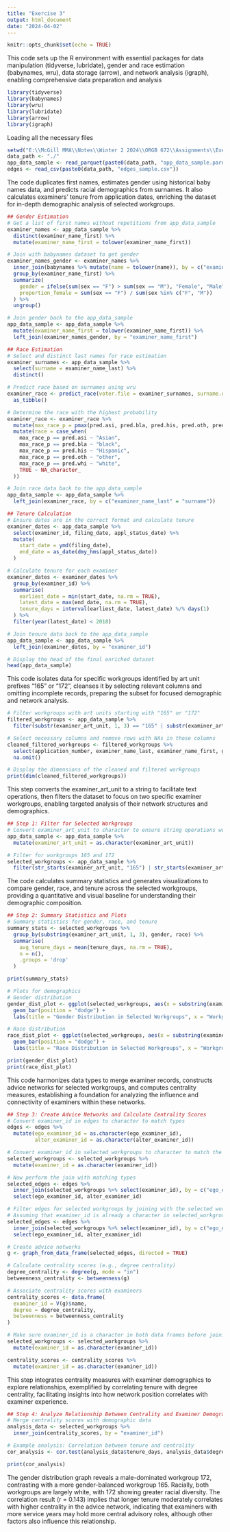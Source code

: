 ---
title: "Exercise 3"
output: html_document
date: "2024-04-02"
---

```{r setup, include=FALSE}
knitr::opts_chunk$set(echo = TRUE)
```

This code sets up the R environment with essential packages for data manipulation (tidyverse, lubridate), gender and race estimation (babynames, wru), data storage (arrow), and network analysis (igraph), enabling comprehensive data preparation and analysis
```{r}
library(tidyverse)
library(babynames)
library(wru)
library(lubridate)
library(arrow)
library(igraph)
```


Loading all the necessary files
```{r}
setwd("E:\\McGill MMA\\Notes\\Winter 2 2024\\ORGB 672\\Assignments\\Exercise 3")
data_path <- "./"
app_data_sample <- read_parquet(paste0(data_path, "app_data_sample.parquet"))
edges <- read_csv(paste0(data_path, "edges_sample.csv"))
```

The code duplicates first names, estimates gender using historical baby names data, and predicts racial demographics from surnames. It also calculates examiners' tenure from application dates, enriching the dataset for in-depth demographic analysis of selected workgroups.
```{r}
## Gender Estimation
# Get a list of first names without repetitions from app_data_sample
examiner_names <- app_data_sample %>% 
  distinct(examiner_name_first) %>%
  mutate(examiner_name_first = tolower(examiner_name_first))

# Join with babynames dataset to get gender
examiner_names_gender <- examiner_names %>%
  inner_join(babynames %>% mutate(name = tolower(name)), by = c("examiner_name_first" = "name")) %>%
  group_by(examiner_name_first) %>%
  summarize(
    gender = ifelse(sum(sex == "F") > sum(sex == "M"), "Female", "Male"),
    proportion_female = sum(sex == "F") / sum(sex %in% c("F", "M"))
  ) %>%
  ungroup()

# Join gender back to the app_data_sample
app_data_sample <- app_data_sample %>%
  mutate(examiner_name_first = tolower(examiner_name_first)) %>%
  left_join(examiner_names_gender, by = "examiner_name_first")

## Race Estimation
# Select and distinct last names for race estimation
examiner_surnames <- app_data_sample %>% 
  select(surname = examiner_name_last) %>%
  distinct()

# Predict race based on surnames using wru
examiner_race <- predict_race(voter.file = examiner_surnames, surname.only = TRUE) %>%
  as_tibble()

# Determine the race with the highest probability
examiner_race <- examiner_race %>% 
  mutate(max_race_p = pmax(pred.asi, pred.bla, pred.his, pred.oth, pred.whi)) %>%
  mutate(race = case_when(
    max_race_p == pred.asi ~ "Asian",
    max_race_p == pred.bla ~ "black",
    max_race_p == pred.his ~ "Hispanic",
    max_race_p == pred.oth ~ "other",
    max_race_p == pred.whi ~ "white",
    TRUE ~ NA_character_
  ))

# Join race data back to the app_data_sample
app_data_sample <- app_data_sample %>% 
  left_join(examiner_race, by = c("examiner_name_last" = "surname"))

## Tenure Calculation
# Ensure dates are in the correct format and calculate tenure
examiner_dates <- app_data_sample %>%
  select(examiner_id, filing_date, appl_status_date) %>%
  mutate(
    start_date = ymd(filing_date),
    end_date = as_date(dmy_hms(appl_status_date))
  )

# Calculate tenure for each examiner
examiner_dates <- examiner_dates %>%
  group_by(examiner_id) %>%
  summarise(
    earliest_date = min(start_date, na.rm = TRUE), 
    latest_date = max(end_date, na.rm = TRUE),
    tenure_days = interval(earliest_date, latest_date) %/% days(1)
  ) %>%
  filter(year(latest_date) < 2018)

# Join tenure data back to the app_data_sample
app_data_sample <- app_data_sample %>% 
  left_join(examiner_dates, by = "examiner_id")

# Display the head of the final enriched dataset
head(app_data_sample)
```

This code isolates data for specific workgroups identified by art unit prefixes "165" or "172", cleanses it by selecting relevant columns and omitting incomplete records, preparing the subset for focused demographic and network analysis.
```{r}
# Filter workgroups with art units starting with "165" or "172"
filtered_workgroups <- app_data_sample %>%
  filter(substr(examiner_art_unit, 1, 3) == "165" | substr(examiner_art_unit, 1, 3) == "172")

# Select necessary columns and remove rows with NAs in those columns
cleaned_filtered_workgroups <- filtered_workgroups %>%
  select(application_number, examiner_name_last, examiner_name_first, gender, race, tenure_days, examiner_art_unit) %>%
  na.omit()

# Display the dimensions of the cleaned and filtered workgroups
print(dim(cleaned_filtered_workgroups))
```

This step converts the examiner_art_unit to a string to facilitate text operations, then filters the dataset to focus on two specific examiner workgroups, enabling targeted analysis of their network structures and demographics.
```{r}
## Step 1: Filter for Selected Workgroups
# Convert examiner_art_unit to character to ensure string operations work correctly
app_data_sample <- app_data_sample %>%
  mutate(examiner_art_unit = as.character(examiner_art_unit))

# Filter for workgroups 165 and 172
selected_workgroups <- app_data_sample %>%
  filter(str_starts(examiner_art_unit, "165") | str_starts(examiner_art_unit, "172"))
```

The code calculates summary statistics and generates visualizations to compare gender, race, and tenure across the selected workgroups, providing a quantitative and visual baseline for understanding their demographic composition.
```{r}
## Step 2: Summary Statistics and Plots
# Summary statistics for gender, race, and tenure
summary_stats <- selected_workgroups %>%
  group_by(substring(examiner_art_unit, 1, 3), gender, race) %>%
  summarise(
    avg_tenure_days = mean(tenure_days, na.rm = TRUE),
    n = n(),
    .groups = 'drop'
  )

print(summary_stats)

# Plots for demographics
# Gender distribution
gender_dist_plot <- ggplot(selected_workgroups, aes(x = substring(examiner_art_unit, 1, 3), fill = gender)) +
  geom_bar(position = "dodge") +
  labs(title = "Gender Distribution in Selected Workgroups", x = "Workgroup", y = "Count")

# Race distribution
race_dist_plot <- ggplot(selected_workgroups, aes(x = substring(examiner_art_unit, 1, 3), fill = race)) +
  geom_bar(position = "dodge") +
  labs(title = "Race Distribution in Selected Workgroups", x = "Workgroup", y = "Count")

print(gender_dist_plot)
print(race_dist_plot)
```

This code harmonizes data types to merge examiner records, constructs advice networks for selected workgroups, and computes centrality measures, establishing a foundation for analyzing the influence and connectivity of examiners within these networks.
```{r}
## Step 3: Create Advice Networks and Calculate Centrality Scores
# Convert examiner_id in edges to character to match types
edges <- edges %>%
  mutate(ego_examiner_id = as.character(ego_examiner_id),
         alter_examiner_id = as.character(alter_examiner_id))

# Convert examiner_id in selected_workgroups to character to match the types in edges
selected_workgroups <- selected_workgroups %>%
  mutate(examiner_id = as.character(examiner_id))

# Now perform the join with matching types
selected_edges <- edges %>%
  inner_join(selected_workgroups %>% select(examiner_id), by = c("ego_examiner_id" = "examiner_id")) %>%
  select(ego_examiner_id, alter_examiner_id)

# Filter edges for selected workgroups by joining with the selected workgroups
# Assuming that examiner_id is already a character in selected_workgroups
selected_edges <- edges %>%
  inner_join(selected_workgroups %>% select(examiner_id), by = c("ego_examiner_id" = "examiner_id")) %>%
  select(ego_examiner_id, alter_examiner_id)

# Create advice networks
g <- graph_from_data_frame(selected_edges, directed = TRUE)

# Calculate centrality scores (e.g., degree centrality)
degree_centrality <- degree(g, mode = "in")
betweenness_centrality <- betweenness(g)

# Associate centrality scores with examiners
centrality_scores <- data.frame(
  examiner_id = V(g)$name,
  degree = degree_centrality,
  betweenness = betweenness_centrality
)

# Make sure examiner_id is a character in both data frames before joining
selected_workgroups <- selected_workgroups %>%
  mutate(examiner_id = as.character(examiner_id))

centrality_scores <- centrality_scores %>%
  mutate(examiner_id = as.character(examiner_id))
```

This step integrates centrality measures with examiner demographics to explore relationships, exemplified by correlating tenure with degree centrality, facilitating insights into how network position correlates with examiner experience.
```{r}
## Step 4: Analyze Relationship Between Centrality and Examiner Demographics
# Merge centrality scores with demographic data
analysis_data <- selected_workgroups %>%
  inner_join(centrality_scores, by = "examiner_id")

# Example analysis: Correlation between tenure and centrality
cor_analysis <- cor.test(analysis_data$tenure_days, analysis_data$degree, use = "complete.obs")

print(cor_analysis)
```

The gender distribution graph reveals a male-dominated workgroup 172, contrasting with a more gender-balanced workgroup 165. Racially, both workgroups are largely white, with 172 showing greater racial diversity. The correlation result (r = 0.143) implies that longer tenure moderately correlates with higher centrality in the advice network, indicating that examiners with more service years may hold more central advisory roles, although other factors also influence this relationship.
